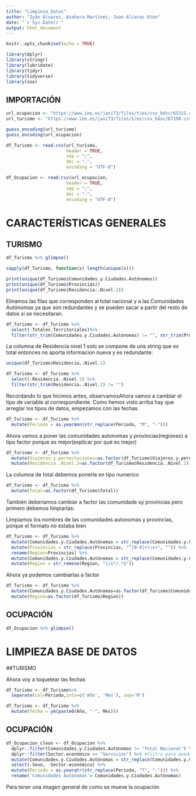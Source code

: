 ```yaml
---
title: "Limpieza_Datos"
author: "Iyán Álvarez, Azahara Martínez, Juan Alcaraz Otón"
date: "`r Sys.Date()`"
output: html_document
---
```


```r
knitr::opts_chunk$set(echo = TRUE)
```

```r
library(dplyr)
library(stringr)
library(lubridate)
library(tidyr)
library(tidyverse)
library(zoo)
```

## IMPORTACIÓN

```r
url_ocupacion <- "https://www.ine.es/jaxiT3/files/t/es/csv_bdsc/65311.csv?nocab=1"
url_turismo <- "https://www.ine.es/jaxiT3/files/t/es/csv_bdsc/67190.csv?nocab=1"
```

```r
guess_encoding(url_turismo)
guess_encoding(url_ocupacion)
```

```r
df_Turismo <- read.csv(url_turismo,
                       header = TRUE,
                       sep = ";",
                       dec = ".",
                       encoding = "UTF-8")

df_Ocupacion <- read.csv(url_ocupacion,
                       header = TRUE,
                       sep = ";",
                       dec = ".",
                       encoding = "UTF-8")
```

# CARACTERÍSTICAS GENERALES

## TURISMO

```r
df_Turismo %>% glimpse()
```

```r
sapply(df_Turismo, function(x) length(unique(x)))
```
```r
print(unique(df_Turismo$Comunidades.y.Ciudades.Autónomas))
print(unique(df_Turismo$Provincias))
print(unique(df_Turismo$Residencia..Nivel.2))
```
Elinamos las filas que corresponden al total nacional y a las Comunidades Autónomas ya que son redundantes y se pueden sacar a partir del resto de datos si se necesitaran.

```r
df_Turismo <- df_Turismo %>%
  select(-Totales.Territoriales)%>%
  filter(str_trim(Comunidades.y.Ciudades.Autónomas) != "", str_trim(Provincias) != "")
```

La columna de Residencia nivel 1 solo se compone de una string que es total entonces no aporta informacion nueva y es redundante.
```r
unique(df_Turismo$Residencia..Nivel.1)

df_Turismo <- df_Turismo %>% 
  select(-Residencia..Nivel.1) %>% 
  filter(str_trim(Residencia..Nivel.2) != "")
```
Recordando lo que hicimos antes, observamosAhora vamos a cambiar el tipo de variable al correspondiente.
Como hemos visto arriba hay que arreglar los tipos de datos, empezamos con las fechas

```r
df_Turismo <- df_Turismo %>%
  mutate(Periodo = as.yearmon(str_replace(Periodo, "M", "-")))
```

Ahora vamos a poner las comunidades autonomas y provincias(regiones) a tipo factor porque es mejor(explicar por qué es mejor)

```r
df_Turismo <- df_Turismo %>% 
  mutate(Viajeros.y.pernoctaciones=as.factor(df_Turismo$Viajeros.y.pernoctaciones)) %>% 
  mutate(Residencia..Nivel.2=as.factor(df_Turismo$Residencia..Nivel.2))

```

La columna de total debemos ponerla en tipo numerico
```r
df_Turismo <- df_Turismo %>% 
  mutate(Total=as.factor(df_Turismo$Total))
```


También deberíamos cambiar a factor las comunidade sy provincias pero primero debemos limpiarlas:

Limpiamos los nombres de las comunidades autonomas y provincias, porque el formato no estaba bien

```r
df_Turismo <- df_Turismo %>% 
  mutate(Comunidades.y.Ciudades.Autónomas = str_replace(Comunidades.y.Ciudades.Autónomas, "^[0-9]+\\s+", "")) %>% 
  mutate(Provincias = str_replace(Provincias, "^[0-9]+\\s+", "")) %>% 
  rename(Region=Provincias) %>% 
  mutate(Comunidades.y.Ciudades.Autónomas = str_replace(Comunidades.y.Ciudades.Autónomas,"^\\s*([^,]+?)\\s*,\\s*([^,]+?)\\s*$","\\2 \\1")  %>% str_squish(),Region = str_replace(Region,"^\\s*([^,]+?)\\s*,\\s*([^,]+?)\\s*$","\\2 \\1") %>%  str_squish()) %>% 
  mutate(Region = str_remove(Region, "\\s*/.*$"))

```

Ahora ya podemos cambiarlas a factor
```r
df_Turismo <- df_Turismo %>% 
  mutate(Comunidades.y.Ciudades.Autónomas=as.factor(df_Turismo$Comunidades.y.Ciudades.Autónomas)) %>% 
  mutate(Region=as.factor(df_Turismo$Region))
```



## OCUPACIÓN

```r
df_Ocupacion %>% glimpse()
```


# LIMPIEZA BASE DE DATOS 

##TURISMO 

Ahora voy a toquetear las fechas

```r
df_Turismo <- df_Turismo%>%
  separate(col=Periodo,into=c('Año', 'Mes'), sep='M')

df_Turismo <- df_Turismo %>%
  mutate(fecha = ym(paste0(Año, "-", Mes)))
```

## OCUPACIÓN

```r
df_Ocupacion_clean <- df_Ocupacion %>%
  dplyr::filter(Comunidades.y.Ciudades.Autónomas != "Total Nacional") %>% #elimino los totales pq son redundantes
  dplyr::filter(Sector.económico == "Servicios") %>% #filtro para quedarme solo con el sector servicios que es el que me interesa
  mutate(Comunidades.y.Ciudades.Autónomas = str_replace(Comunidades.y.Ciudades.Autónomas, "^[0-9]+\\s+", "")) %>%#elimino la enumeracion de los nombres de las comunidades
  select(-Sexo, -Sector.económico) %>% 
  mutate(Periodo = as.yearqtr(str_replace(Periodo, "T", "-"))) %>%
  rename('Comunidades Autónomas'= Comunidades.y.Ciudades.Autónomas)

```

Para tener una imagen general de como se mueve la ocupación
```r

```

